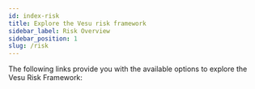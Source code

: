 ```yaml
---
id: index-risk
title: Explore the Vesu risk framework
sidebar_label: Risk Overview
sidebar_position: 1
slug: /risk
---
```



The following links provide you with the available options to explore the Vesu Risk Framework:

 <div class="row">
 <div class="col">
     <Card
        title="Vesu Risk Framework"
        description="Learn all about the Vesu Risk Framework"
        page="/risk/risk-framework"
        />
 </div>
 </div>

 <div class="row">
 <div class="col">
     <Card
        title="Risk ratings"
        description="Find all assigned risk ratings"
        page="/risk/risk-ratings"
        />
 </div>
 </div>

  <div class="row">
 <div class="col">
     <Card
        title="Risk reports"
        description="Find all risk reports"
        page="/risk/risk-reports"
        />
 </div>
 </div>